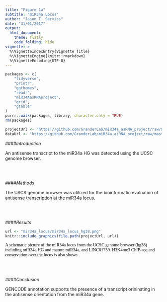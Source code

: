 ```yaml
---
title: "Figure 1a"
subtitle: "miR34a Locus"
author: "Jason T. Serviss"
date: "31/01/2017"
output:
  html_document:
    theme: flatly
    code_folding: hide
vignette: >
  %\VignetteIndexEntry{Vignette Title}
  %\VignetteEngine{knitr::rmarkdown}
  %\VignetteEncoding{UTF-8}
---
```


<style> 
.caption { 
  color: Black; 
  font-family: "Times New Roman", Times, serif;
  font-size: 1.0em; 
}
</style>

```r

packages <- c(
    "tidyverse",
    "printr",
    "ggthemes",
    "readr",
    "miR34AasRNAproject",
    "grid",
    "gtable"
)
purrr::walk(packages, library, character.only = TRUE)
rm(packages)

```

```r

projectUrl <- "https://github.com/GranderLab/miR34a_asRNA_project/raw/master/inst"
dataUrl <- "https://github.com/GranderLab/miR34a_asRNA_project/raw/master/data"

```

####_Introduction_

An antisense transcript to the miR34a HG was detected using the UCSC genome browser.

<br></br>

####_Methods_

The USCS genome browser was utilized for the bioinformatic evaluation of antisense transcription at the miR34a locus.

<br></br>

####_Results_

```r

url <- "mir34a_locus/mir34a_locus_hg38.png"
knitr::include_graphics(file.path(projectUrl, url))

```

<div class = "caption">
A schematic picture of the miR34a locus from the UCSC genome browser (hg38) including miR34a HG and mature miR34a, and LINC01759. H3K4me3 ChIP-seq and conservation over the locus is also shown.
</div>

<br></br>

####_Conclusion_

GENCODE annotation supports the presence of a transcript orininating in the antisense orientation from the miR34a gene. 

<br></br><br></br>
